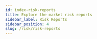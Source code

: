 ```yaml
---
id: index-risk-reports
title: Explore the market risk reports
sidebar_label: Risk Reports
sidebar_position: 4
slug: /risk/risk-reports
---
```



 <div class="row">
 <div class="col">
     <Card
        title="Pool-0/STRK Risk Report"
        description="Risk Report for the Pool-0/STRK Market"
        page="/risk/risk-reports/pool_0-strk"
        />
 </div>
 </div>

 <div class="row">
 <div class="col">
     <Card
        title="Pool-0/ETH Risk Report"
        description="Risk Report for the Pool-0/ETH Market"
        page="/risk/risk-reports/pool_0-eth"
        />
 </div>
 </div>

 <div class="row">
 <div class="col">
     <Card
        title="Pool-0/WBTC Risk Report"
        description="Risk Report for the Pool-0/WBTC Market"
        page="/risk/risk-reports/pool_0-wbtc"
        />
 </div>
 </div>

 <div class="row">
 <div class="col">
     <Card
        title="Pool-0/USDC Risk Report"
        description="Risk Report for the Pool-0/USDC Market"
        page="/risk/risk-reports/pool_0-usdc"
        />
 </div>
 </div>

 <div class="row">
 <div class="col">
     <Card
        title="Pool-0/USDT Risk Report"
        description="Risk Report for the Pool-0/USDT Market"
        page="/risk/risk-reports/pool_0-usdt"
        />
 </div>
 </div>

 <div class="row">
 <div class="col">
     <Card
        title="Pool-0/WSTETH Risk Report"
        description="Risk Report for the Pool-0/WSTETH Market"
        page="/risk/risk-reports/pool_0-wsteth"
        />
 </div>
 </div>